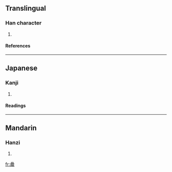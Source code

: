 ==Translingual==
===Han character===
{{Han char|rn=72|rad=日|as=15|sn=19|four=|canj=日日日女 (AAAV)}}
# {{defn|Han|sort=日15}}
====References====
{{Han ref|kx=0501.230|dkj=14244|dj=0871.320|hdz=21541.010|uh=66DF|ud=26335}}

----
==Japanese==
===Kanji===
{{ja-kanji|grade=|rs=日15}}
# {{defn|Japanese}} 
====Readings====
{{ja-readings|on=[[しん]] (shin)|kun=[[あした]] (ashita), [[あさ]] (asa)}}

----
==Mandarin==
===Hanzi===
{{cmn-hanzi|pin=[[chén]] (chen2)|wg=ch'en<sup>2</sup>}}
# {{defn|Mandarin}}

[[fr:曟]]